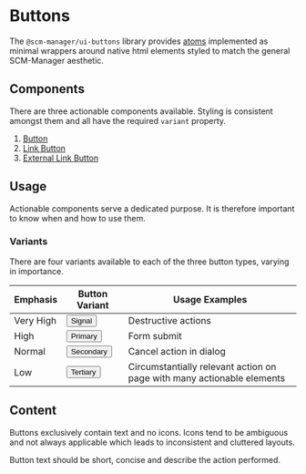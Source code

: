 
<Meta title="Introduction"/>

# Buttons

The `@scm-manager/ui-buttons` library provides [atoms](https://atomicdesign.bradfrost.com/chapter-2/#atoms) implemented
as minimal wrappers around native html elements styled to match the general SCM-Manager aesthetic.

## Components

There are three actionable components available. Styling is consistent amongst them and all have the required `variant` property.

1. [Button](?path=/story/components--button)
2. [Link Button](?path=/story/components--link-button)
3. [External Link Button](?path=/story/components--external-link-button)

## Usage

Actionable components serve a dedicated purpose. It is therefore important to know when and how to use them.

### Variants

There are four variants available to each of the three button types, varying in importance.

<table>
  <thead>
  <tr>
    <th>Emphasis</th>
    <th>Button Variant</th>
    <th>Usage Examples</th>
  </tr>
  </thead>
  <tbody>
  <tr>
    <td>Very High</td>
    <td><Button variant="signal">Signal</Button></td>
    <td>Destructive actions</td>
  </tr>
  <tr>
    <td>High</td>
    <td><Button variant="primary">Primary</Button></td>
    <td>Form submit</td>
  </tr>
  <tr>
    <td>Normal</td>
    <td><Button variant="secondary">Secondary</Button></td>
    <td>Cancel action in dialog</td>
  </tr>
  <tr>
    <td>Low</td>
    <td><Button variant="tertiary">Tertiary</Button></td>
    <td>Circumstantially relevant action on page with many actionable elements</td>
  </tr>
  </tbody>
</table>

## Content

Buttons exclusively contain text and no icons. Icons tend to be ambiguous and not always applicable which leads to inconsistent
and cluttered layouts.

Button text should be short, concise and describe the action performed.
